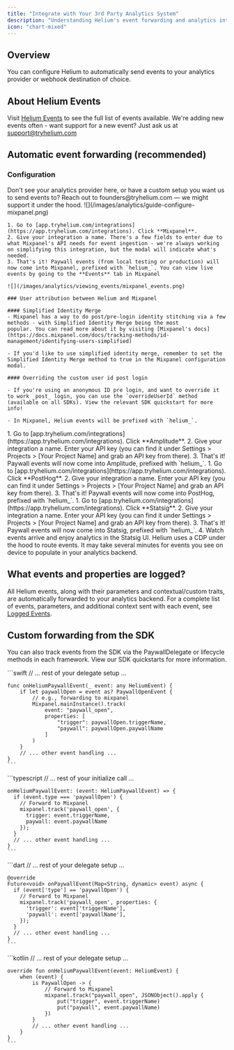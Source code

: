 ```yaml
---
title: "Integrate with Your 3rd Party Analytics System"
description: "Understanding Helium's event forwarding and analytics integration"
icon: "chart-mixed"
---
```


## Overview

You can configure Helium to automatically send events to your analytics provider or webhook destination of choice.

## About Helium Events

Visit [Helium Events](/sdk/helium-events) to see the full list of events available. We're adding new events often - want support for a new event? Just ask us at support@tryhelium.com

## Automatic event forwarding (recommended)

### Configuration

<Note>
Don't see your analytics provider here, or have a custom setup you want us to send events to? Reach out to founders@tryhelium.com — we might support it under the hood.
</Note>

<Tabs>
  <Tab title="Mixpanel">
    ![](/images/analytics/guide-configure-mixpanel.png)
    
    1. Go to [app.tryhelium.com/integrations](https://app.tryhelium.com/integrations). Click **Mixpanel**.
    2. Give your integration a name. There's a few fields to enter due to what Mixpanel's API needs for event ingestion - we're always working on simplifying this integration, but the modal will indicate what's needed.
    3. That's it! Paywall events (from local testing or production) will now come into Mixpanel, prefixed with `helium_`. You can view live events by going to the **Events** tab in Mixpanel

    ![](/images/analytics/viewing_events/mixpanel_events.png)

    ### User attribution between Helium and Mixpanel

    #### Simplified Identity Merge
    - Mixpanel has a way to do post/pre-login identity stitching via a few methods - with Simplified Identity Merge being the most 
    popular. You can read more about it by visiting [Mixpanel's docs](https://docs.mixpanel.com/docs/tracking-methods/id-management/identifying-users-simplified)

    - If you'd like to use simplified identity merge, remember to set the Simplified Identity Merge method to true in the Mixpanel configuration modal.

    #### Overriding the custom user id post login

    - If you're using an anonymous ID pre login, and want to override it to work _post_ login, you can use the `overrideUserId` method (available on all SDKs). View the relevant SDK quickstart for more info!

    - In Mixpanel, Helium events will be prefixed with `helium_`.
  </Tab>

  <Tab title="Amplitude">
    1. Go to [app.tryhelium.com/integrations](https://app.tryhelium.com/integrations). Click **Amplitude**.
    2. Give your integration a name. Enter your API key (you can find it under Settings > Projects > [Your Project Name] and grab an API key from there).
    3. That's it! Paywall events will now come into Amplitude, prefixed with `helium_`.
  </Tab>

  <Tab title="PostHog">
    1. Go to [app.tryhelium.com/integrations](https://app.tryhelium.com/integrations). Click **PostHog**.
    2. Give your integration a name. Enter your API key (you can find it under Settings > Projects > [Your Project Name] and grab an API key from there).
    3. That's it! Paywall events will now come into PostHog, prefixed with `helium_`.
  </Tab>

  <Tab title="Statsig">
    1. Go to [app.tryhelium.com/integrations](https://app.tryhelium.com/integrations). Click **Statsig**.
    2. Give your integration a name. Enter your API key (you can find it under Settings > Projects > [Your Project Name] and grab an API key from there).
    3. That's it! Paywall events will now come into Statsig, prefixed with `helium_`.
    4. Watch events arrive and enjoy analytics in the Statsig UI.
  </Tab>
</Tabs>



<Info>
Helium uses a CDP under the hood to route events. It may take several minutes for events you see on device to populate in your analytics backend.
</Info>

## What events and properties are logged?

All Helium events, along with their parameters and contextual/custom traits, are automatically forwarded to your analytics backend. For a complete list of events, parameters, and additional context sent with each event, see [Logged Events](/sdk/helium-events#logged-events).

## Custom forwarding from the SDK

You can also track events from the SDK via the PaywallDelegate or lifecycle methods in each framework. View our SDK quickstarts for more information.

<Tabs>
  <Tab title="iOS" icon="/images/sdk/logos/swift-svgrepo-com.svg">
    ```swift
    // ... rest of your delegate setup ...
    
    func onHeliumPaywallEvent(_ event: any HeliumEvent) {
        if let paywallOpen = event as? PaywallOpenEvent {
            // e.g., forwarding to mixpanel
            Mixpanel.mainInstance().track(
                event: "paywall_open",
                properties: [
                    "trigger": paywallOpen.triggerName,
                    "paywall": paywallOpen.paywallName
                ]
            )
        }
        // ... other event handling ...
    }
    ```
  </Tab>

  <Tab title="React Native" icon="/images/sdk/logos/react-svgrepo-com.svg">
    ```typescript
    // ... rest of your initialize call ...
    
    onHeliumPaywallEvent: (event: HeliumPaywallEvent) => {
      if (event.type === 'paywallOpen') {
        // Forward to Mixpanel
        mixpanel.track('paywall_open', {
          trigger: event.triggerName,
          paywall: event.paywallName
        });
      }
      // ... other event handling ...
    }
    ```
  </Tab>

  <Tab title="Flutter" icon="/images/sdk/logos/flutter-svgrepo-com.svg">
    ```dart
    // ... rest of your delegate setup ...
    
    @override
    Future<void> onPaywallEvent(Map<String, dynamic> event) async {
      if (event['type'] == 'paywallOpen') {
        // Forward to Mixpanel
        mixpanel.track('paywall_open', properties: {
          'trigger': event['triggerName'],
          'paywall': event['paywallName'],
        });
      }
      // ... other event handling ...
    }
    ```
  </Tab>

  <Tab title="Android">
    ```kotlin
    // ... rest of your delegate setup ...
    
    override fun onHeliumPaywallEvent(event: HeliumEvent) {
        when (event) {
            is PaywallOpen -> {
                // Forward to Mixpanel
                mixpanel.track("paywall_open", JSONObject().apply {
                    put("trigger", event.triggerName)
                    put("paywall", event.paywallName)
                })
            }
            // ... other event handling ...
        }
    }
    ```
  </Tab>
</Tabs>

